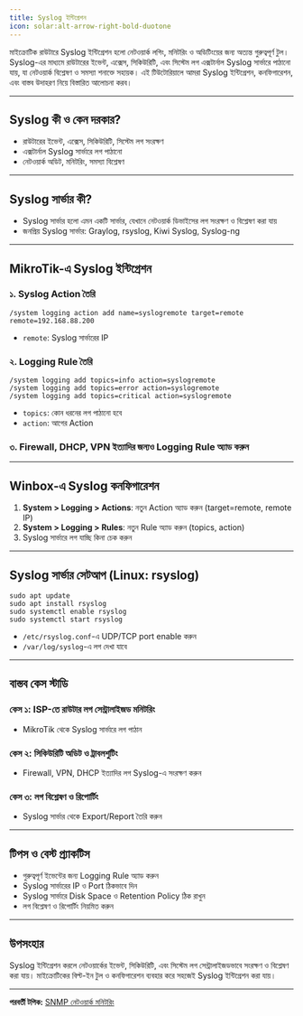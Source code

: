 ```yaml
---
title: Syslog ইন্টিগ্রেশন
icon: solar:alt-arrow-right-bold-duotone
---
```


মাইক্রোটিক রাউটারে Syslog ইন্টিগ্রেশন হলো নেটওয়ার্ক লগিং, মনিটরিং ও অডিটিংয়ের জন্য অত্যন্ত গুরুত্বপূর্ণ টুল। Syslog-এর মাধ্যমে রাউটারের ইভেন্ট, এক্সেস, সিকিউরিটি, এবং সিস্টেম লগ এক্সটার্নাল Syslog সার্ভারে পাঠানো যায়, যা নেটওয়ার্ক বিশ্লেষণ ও সমস্যা শনাক্তে সহায়ক। এই টিউটোরিয়ালে আমরা Syslog ইন্টিগ্রেশন, কনফিগারেশন, এবং বাস্তব উদাহরণ নিয়ে বিস্তারিত আলোচনা করব।

---

## Syslog কী ও কেন দরকার?

- রাউটারের ইভেন্ট, এক্সেস, সিকিউরিটি, সিস্টেম লগ সংরক্ষণ
- এক্সটার্নাল Syslog সার্ভারে লগ পাঠানো
- নেটওয়ার্ক অডিট, মনিটরিং, সমস্যা বিশ্লেষণ

---

## Syslog সার্ভার কী?

- Syslog সার্ভার হলো এমন একটি সার্ভার, যেখানে নেটওয়ার্ক ডিভাইসের লগ সংরক্ষণ ও বিশ্লেষণ করা যায়
- জনপ্রিয় Syslog সার্ভার: Graylog, rsyslog, Kiwi Syslog, Syslog-ng

---

## MikroTik-এ Syslog ইন্টিগ্রেশন

### ১. Syslog Action তৈরি
```shell
/system logging action add name=syslogremote target=remote remote=192.168.88.200
```
- `remote`: Syslog সার্ভারের IP

### ২. Logging Rule তৈরি
```shell
/system logging add topics=info action=syslogremote
/system logging add topics=error action=syslogremote
/system logging add topics=critical action=syslogremote
```
- `topics`: কোন ধরনের লগ পাঠানো হবে
- `action`: আগের Action

### ৩. Firewall, DHCP, VPN ইত্যাদির জন্যও Logging Rule অ্যাড করুন

---

## Winbox-এ Syslog কনফিগারেশন

1. **System > Logging > Actions**: নতুন Action অ্যাড করুন (target=remote, remote IP)
2. **System > Logging > Rules**: নতুন Rule অ্যাড করুন (topics, action)
3. Syslog সার্ভারে লগ যাচ্ছি কিনা চেক করুন

---

## Syslog সার্ভার সেটআপ (Linux: rsyslog)
```shell
sudo apt update
sudo apt install rsyslog
sudo systemctl enable rsyslog
sudo systemctl start rsyslog
```
- `/etc/rsyslog.conf`-এ UDP/TCP port enable করুন
- `/var/log/syslog`-এ লগ দেখা যাবে

---

## বাস্তব কেস স্টাডি

### কেস ১: ISP-তে রাউটার লগ সেন্ট্রালাইজড মনিটরিং
- MikroTik থেকে Syslog সার্ভারে লগ পাঠান

### কেস ২: সিকিউরিটি অডিট ও ট্রাবলশুটিং
- Firewall, VPN, DHCP ইত্যাদির লগ Syslog-এ সংরক্ষণ করুন

### কেস ৩: লগ বিশ্লেষণ ও রিপোর্টিং
- Syslog সার্ভার থেকে Export/Report তৈরি করুন

---

## টিপস ও বেস্ট প্র্যাকটিস
- গুরুত্বপূর্ণ ইভেন্টের জন্য Logging Rule অ্যাড করুন
- Syslog সার্ভারের IP ও Port ঠিকভাবে দিন
- Syslog সার্ভারে Disk Space ও Retention Policy ঠিক রাখুন
- লগ বিশ্লেষণ ও রিপোর্টিং নিয়মিত করুন

---

## উপসংহার

Syslog ইন্টিগ্রেশন করলে নেটওয়ার্কের ইভেন্ট, সিকিউরিটি, এবং সিস্টেম লগ সেন্ট্রালাইজডভাবে সংরক্ষণ ও বিশ্লেষণ করা যায়। মাইক্রোটিকের বিল্ট-ইন টুল ও কনফিগারেশন ব্যবহার করে সহজেই Syslog ইন্টিগ্রেশন করা যায়।

---

**পরবর্তী টপিক:** [SNMP নেটওয়ার্ক মনিটরিং](/mikrotik/snmp)
